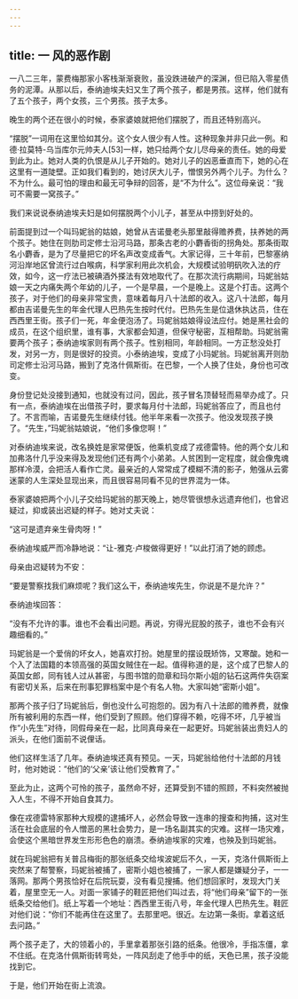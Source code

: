 ```yaml
---
---
---
```

title: 一 风的恶作剧
---




一八二三年，蒙费梅那家小客栈渐渐衰败，虽没跌进破产的深渊，但已陷入零星债务的泥潭。从那以后，泰纳迪埃夫妇又生了两个孩子，都是男孩。这样，他们就有了五个孩子，两个女孩，三个男孩。孩子太多。

晚生的两个还在很小的时候，泰家婆娘就把他们摆脱了，而且还特别高兴。

“摆脱”一词用在这里恰如其分。这个女人很少有人性。这种现象并非只此一例。和德·拉莫特-乌当库尔元帅夫人[53]一样，她只给两个女儿尽母亲的责任。她的母爱到此为止。她对人类的仇恨是从儿子开始的。她对儿子的凶恶垂直而下，她的心在这里有一道陡壁。正如我们看到的，她讨厌大儿子，憎恨另外两个儿子。为什么？不为什么。最可怕的理由和最无可争辩的回答，是“不为什么”。这位母亲说：“我可不需要一窝孩子。”

我们来说说泰纳迪埃夫妇是如何摆脱两个小儿子，甚至从中捞到好处的。

前面提到过一个叫玛妮翁的姑娘，她曾从吉诺曼老头那里敲得赡养费，扶养她的两个孩子。她住在则肋司定修士沿河马路，那条古老的小麝香街的拐角处。那条街取名小麝香，是为了尽量把它的坏名声改变成香气。大家记得，三十年前，巴黎塞纳河沿岸地区曾流行过白喉病，科学家利用此次机会，大规模试验明矾吹入法的疗效，如今，这一疗法已被碘酒外搽法有效地取代了。在那次流行病期间，玛妮翁姑娘一天之内痛失两个年幼的儿子，一个是早晨，一个是晚上。这是个打击。这两个孩子，对于他们的母亲非常宝贵，意味着每月八十法郎的收入。这八十法郎，每月都由吉诺曼先生的年金代理人巴热先生按时代付。巴热先生是位退休执达员，住在西西里王街。孩子们一死，年金便泡汤了。玛妮翁姑娘得设法应付。她是黑社会的成员，在这个组织里，谁有事，大家都会知道，但保守秘密，互相帮助。玛妮翁需要两个孩子；泰纳迪埃家则有两个孩子。性别相同，年龄相同。一方正愁没处打发，对另一方，则是很好的投资。小泰纳迪埃，变成了小玛妮翁。玛妮翁离开则肋司定修士沿河马路，搬到了克洛什佩斯街。在巴黎，一个人换了住处，身份也可改变。

身份登记处没接到通知，也就没有过问，因此，孩子冒名顶替轻而易举办成了。只有一点，泰纳迪埃在出借孩子时，要求每月付十法郎，玛妮翁答应了，而且也付了。不言而喻，吉诺曼先生继续付钱。他半年来看一次孩子。他没发现孩子换了。“先生，”玛妮翁姑娘说，“他们多像您啊！”

对泰纳迪埃来说，改名换姓是家常便饭，他乘机变成了戎德雷特。他的两个女儿和加弗洛什几乎没来得及发现他们还有两个小弟弟。人贫困到一定程度，就会像鬼魂那样冷漠，会把活人看作亡灵。最亲近的人常常成了模糊不清的影子，勉强从云雾迷蒙的人生深处显现出来，而且很容易同看不见的世界混为一体。

泰家婆娘把两个小儿子交给玛妮翁的那天晚上，她尽管很想永远遗弃他们，也曾迟疑过，抑或装出迟疑的样子。她对丈夫说：

“这可是遗弃亲生骨肉呀！”

泰纳迪埃威严而冷静地说：“让-雅克·卢梭做得更好！”以此打消了她的顾虑。

母亲由迟疑转为不安：

“要是警察找我们麻烦呢？我们这么干，泰纳迪埃先生，你说是不是允许？”

泰纳迪埃回答：

“没有不允许的事。谁也不会看出问题。再说，穷得光屁股的孩子，谁也不会有兴趣细看的。”

玛妮翁是一个爱俏的坏女人，她喜欢打扮。她屋里的摆设既矫饰，又寒酸。她和一个入了法国籍的本领高强的英国女贼住在一起。值得称道的是，这个成了巴黎人的英国女郎，同有钱人过从甚密，与图书馆的勋章和玛尔斯小姐的钻石这两件失窃案有密切关系，后来在刑事犯罪档案中是个有名人物。大家叫她“密斯小姐”。

那两个孩子归了玛妮翁后，倒也没什么可抱怨的。因为有八十法郎的赡养费，就像所有被利用的东西一样，他们受到了照顾。他们穿得不赖，吃得不坏，几乎被当作“小先生”对待，同假母亲在一起，比同真母亲在一起更好。玛妮翁装出贵妇人的派头，在他们面前不说俚话。

他们这样生活了几年。泰纳迪埃还真有预见。一天，玛妮翁给他付十法郎的月钱时，他对她说：“他们的‘父亲’该让他们受教育了。”

至此为止，这两个可怜的孩子，虽然命不好，还算受到不错的照顾，不料突然被抛入人生，不得不开始自食其力。

像在戎德雷特家那种大规模的逮捕坏人，必然会导致一连串的搜查和拘捕，这对生活在社会底层的令人憎恶的黑社会势力，是一场名副其实的灾难。这样一场灾难，会使这个黑暗世界发生形形色色的崩溃。泰纳迪埃家的灾难，也殃及到玛妮翁。

就在玛妮翁把有关普吕梅街的那张纸条交给埃波妮后不久，一天，克洛什佩斯街上突然来了帮警察，玛妮翁被捕了，密斯小姐也被捕了，一家人都是嫌疑分子，一一落网。那两个男孩恰好在后院玩耍，没有看见搜捕。他们想回家时，发现大门关着，屋里空无一人。对面一家铺子的鞋匠把他们叫过去，将“他们母亲”留下的一张纸条交给他们。纸上写着一个地址：西西里王街八号，年金代理人巴热先生。鞋匠对他们说：“你们不能再住在这里了。去那里吧。很近。左边第一条街。拿着这纸去问路。”

两个孩子走了，大的领着小的，手里拿着那张引路的纸条。他很冷，手指冻僵，拿不住纸。在克洛什佩斯街转弯处，一阵风刮走了他手中的纸，天色已黑，孩子没能找到它。

于是，他们开始在街上流浪。